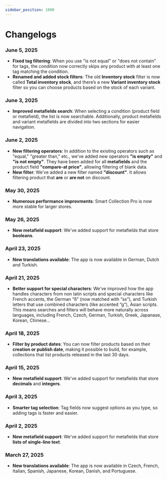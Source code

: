 ```yaml
---
sidebar_position: 1000
---
```


# Changelogs

### June 5, 2025

- **Fixed tag filtering**: When you use "is not equal" or "does not contain" for tags, the condition now correctly skips any product with at least one tag matching the condition.
- **Renamed and added stock filters**: The old **Inventory stock** filter is now called **Total inventory stock**, and there’s a new **Variant inventory stock** filter so you can choose products based on the stock of each variant.

### June 3, 2025

- **Improved metafields search**: When selecting a condition (product field or metafield), the list is now searchable. Additionally, product metafields and variant metafields are divided into two sections for easier navigation.

### June 2, 2025

- **New filtering operators**: In addition to the existing operators such as "equal," "greater than," etc., we've added new operators **"is empty"** and **"is not empty"**. They have been added for all **metafields** and the product field **"compare-at price"**, allowing filtering of blank data.
- **New filter**: We've added a new filter named **"discount"**. It allows filtering product that **are** or **are not** on discount.

### May 30, 2025

- **Numerous performance improvments**: Smart Collection Pro is now more stable for larger stores.

### May 26, 2025

- **New metafield support**: We've added support for metafields that store **booleans**.

### April 23, 2025

- **New translations available**: The app is now available in German, Dutch and Turkish.

### April 21, 2025

- **Better support for special characters**: We've improved how the app handles characters from non latin scripts and special characters like French accents, the German “ß” (now matched with “ss”), and Turkish letters that use combined characters (like accented “g”), Asian scripts. This means searches and filters will behave more naturally across languages, including French, Czech, German, Turkish, Greek, Japanase, Korean, Chinese...

### April 18, 2025

- **Filter by product dates**: You can now filter products based on their **creation or publish date**, making it possible to build, for example, collections that list products released in the last 30 days.

### April 15, 2025

- **New metafield support**: We've added support for metafields that store **decimals** and **integers**.

### April 3, 2025

- **Smarter tag selection**: Tag fields now suggest options as you type, so adding tags is faster and easier.

### April 2, 2025

- **New metafield support**: We've added support for metafields that store **lists of single-line text**.

### March 27, 2025

- **New translations available**: The app is now available in Czech, French, Italian, Spanish, Japanese, Korean, Danish, and Portuguese.
